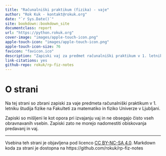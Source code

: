 ```yaml
--- 
title: "Računalniški praktikum (fizika) - vaje"
author: "Rok Kuk - kontakt@rokuk.org"
date: "`r Sys.Date()`"
site: bookdown::bookdown_site
documentclass: report
url: "https://python.rokuk.org"
cover-image: "images/apple-touch-icon.png"
apple-touch-icon: "images/apple-touch-icon.png"
apple-touch-icon-size: 76
favicon: "favicon.ico"
description: "Zapiski vaj za predmet računalniški praktikum v 1. letniku študija fizike na Fakulteti za matematiko in fiziko Univerze v Ljubljani."
link-citations: yes
github-repo: rokuk/rp-fiz-notes
---
```


# O strani {-}

Na tej strani so zbrani zapiski za vaje predmeta računalniški praktikum v 1. letniku študija fizike na Fakulteti za matematiko in fiziko Univerze v Ljubljani.

Zapiski so mišljeni le kot opora pri izvajanju vaj in ne obsegajo čisto vseh obravnavanih vsebin. Zapiski zato ne morejo nadomestiti obiskovanja predavanj in vaj.

___

Vsebina teh strani je objavljena pod licenco <a rel="license" href="http://creativecommons.org/licenses/by-nc-sa/4.0/">CC BY-NC-SA 4.0</a>.
Markdown koda za strani je dostopna na https://github.com/rokuk/rp-fiz-notes
